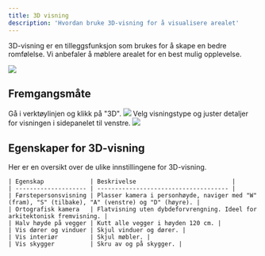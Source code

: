 ```yaml
---
title: 3D visning
description: 'Hvordan bruke 3D-visning for å visualisere arealet'
---
```


3D-visning er en tilleggsfunksjon som brukes for å skape en bedre romfølelse. Vi anbefaler å møblere arealet for en best mulig opplevelse.

<Frame type="glass">
    <img src="/images/engine/innstillinger/3d-visning/eksempel.png" />
</Frame>

## Fremgangsmåte

<Steps>
  <Step title="Åpne 3D-visning">
    Gå i verktøylinjen og klikk på "3D".
    <Frame type="glass">
        <img src="/images/engine/innstillinger/3d-visning/steg-1.png" />
    </Frame>
  </Step>
  <Step title="Juster visningsinnstillinger">
    Velg visningstype og juster detaljer for visningen i sidepanelet til venstre.
    <Frame type="glass">
        <img src="/images/engine/innstillinger/3d-visning/steg-2.png" />
    </Frame>
  </Step>
</Steps>

## Egenskaper for 3D-visning

Her er en oversikt over de ulike innstillingene for 3D-visning.

    | Egenskap             | Beskrivelse                           |
    | -------------------- | ------------------------------------- |
    | Førstepersonsvisning | Plasser kamera i personhøyde, naviger med "W" (fram), "S" (tilbake), "A" (venstre) og "D" (høyre). |
    | Ortografisk kamera   | Flatvisning uten dybdeforvrengning. Ideel for arkitektonisk fremvisning. |
    | Halv høyde på vegger | Kutt alle vegger i høyden 120 cm. |
    | Vis dører og vinduer | Skjul vinduer og dører. |
    | Vis interiør         | Skjul møbler. |
    | Vis skygger          | Skru av og på skygger. |

